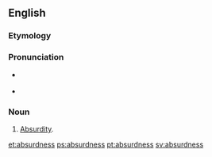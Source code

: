 ==English==

===Etymology===
{{suffix|absurd|ness}}

===Pronunciation===
* {{a|RP}} {{IPA|/əbˈsɜːd.nəs/}}
* {{a|US}} {{IPA|/æbˈsɝd.nəs/|/æbˈzɝd.nəs/|/əbˈsɝd.nəs/|/əbˈzɝd.nəs/}}

===Noun===
{{en-noun|es}}

# {{rare}} [[absurdity|Absurdity]].

[[et:absurdness]]
[[ps:absurdness]]
[[pt:absurdness]]
[[sv:absurdness]]